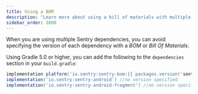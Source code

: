 ```yaml
---
title: Using a BOM
description: "Learn more about using a bill of materials with multiple Sentry dependencies."
sidebar_order: 1000
---
```


When you are using multiple Sentry dependencies, you can avoid specifying the version of each dependency with a *BOM* or *Bill Of Materials*.

Using Gradle 5.0 or higher, you can add the following to the `dependencies` section in your `build.gradle`:

```groovy {filename:build.gradle}
implementation platform('io.sentry:sentry-bom:{{ packages.version('sentry.java.bom', '5.1.0') }}') //import bom
implementation('io.sentry:sentry-android') //no version specified
implementation('io.sentry:sentry-android-fragment') //no version specified
```
